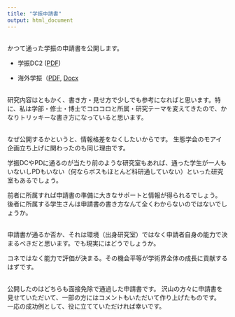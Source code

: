 ```yaml
---
title: "学振申請書"
output: html_document
---
```


<div style="margin-bottom:30px;">
</div>

かつて通った学振の申請書を公開します。

- 学振DC2 ([PDF](https://github.com/Kei-Atsumi/Curriculum_vitae/blob/master/files/JSPS_DC2.pdf))

- 海外学振（[PDF](https://github.com/Kei-Atsumi/Curriculum_vitae/blob/master/files/JSPS_Overseas.pdf), [Docx](https://github.com/Kei-Atsumi/Curriculum_vitae/raw/master/files/JSPS_Overseas.docx）)

<div style="margin-bottom:30px;">
</div>

研究内容はともかく、書き方・見せ方で少しでも参考になればと思います。特に、私は学部・修士・博士でコロコロと所属・研究テーマを変えてきたので、かなりトリッキーな書き方になっていると思います。

<div style="margin-bottom:30px;">
</div>

なぜ公開するかというと、情報格差をなくしたいからです。
生態学会のモアイ企画立ち上げに関わったのも同じ理由です。


学振DCやPDに通るのが当たり前のような研究室もあれば、通った学生が一人もいないしPDもいない（何ならボスもほとんど科研通していない）といった研究室もあるでしょう。

前者に所属すれば申請書の準備に大きなサポートと情報が得られるでしょう。
後者に所属する学生さんは申請書の書き方なんて全くわからないのではないでしょうか。

<div style="margin-bottom:30px;">
</div>

申請書が通るか否か、それは環境（出身研究室）ではなく申請者自身の能力で決まるべきだと思います。でも現実にはどうでしょうか。

コネではなく能力で評価が決まる。その機会平等が学術界全体の成長に貢献するはずです。

<div style="margin-bottom:30px;">
</div>

公開したのはどちらも面接免除で通過した申請書です。
沢山の方々に申請書を見せていただいて、一部の方にはコメントもいただいて作り上げたものです。
一応の成功例として、役に立てていただければ幸いです。
